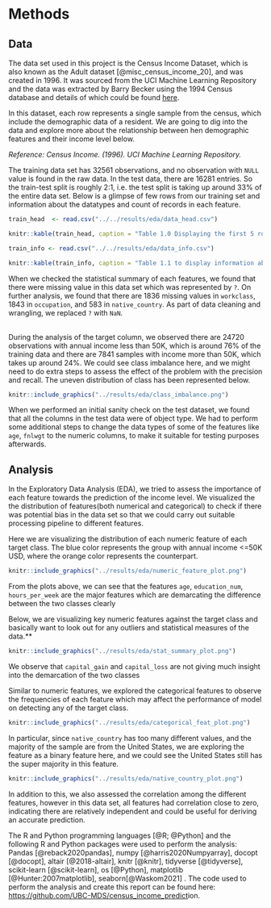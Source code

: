 # Methods

## Data

The data set used in this project is the Census Income Dataset, which is also known as the Adult dataset [@misc_census_income_20], and was created in 1996. It was sourced from the UCI Machine Learning Repository and the data was extracted by Barry Becker using the 1994 Census database and details of which could be found [here](https://archive-beta.ics.uci.edu/ml/datasets/census+income).

In this dataset, each row represents a single sample from the census, which include the demographic data of a resident. We are going to dig into the data and explore more about the relationship between hen demographic features and their income level below.

*Reference: Census Income. (1996). UCI Machine Learning Repository.*

The training data set has 32561 observations, and no observation with `NULL` value is found in the raw data. In the test data, there are 16281 entries. So the train-test split is roughly 2:1, i.e. the test split is taking up around 33% of the entire data set. Below is a glimpse of few rows from our training set and information about the datatypes and count of records in each feature.

```r
train_head  <- read.csv("../../results/eda/data_head.csv") 

knitr::kable(train_head, caption = "Table 1.0 Displaying the first 5 rows of the training dataset")

```

```r
train_info <- read.csv("../../results/eda/data_info.csv") 

knitr::kable(train_info, caption = "Table 1.1 to display information about the datatypes and to check for any missing values")

```

When we checked the statistical summary of each features, we found that there were missing value in this data set which was represented by `?`. On further analysis, we found that there are 1836 missing values in `workclass`, 1843 in `occupation`, and 583 in `native_country`. As part of data cleaning and wrangling, we replaced `?` with `NaN`.

\
During the analysis of the target column, we observed there are 24720 observations with annual income less than 50K, which is around 76% of the training data and there are 7841 samples with income more than 50K, which takes up around 24%. We could see class imbalance here, and we might need to do extra steps to assess the effect of the problem with the precision and recall. The uneven distribution of class has been represented below.

```r

knitr::include_graphics("../results/eda/class_imbalance.png")
```

When we performed an initial sanity check on the test dataset, we found that all the columns in the test data were of object type. We had to perform some additional steps to change the data types of some of the features like `age`, `fnlwgt` to the numeric columns, to make it suitable for testing purposes afterwards.

## Analysis

In the Exploratory Data Analysis (EDA), we tried to assess the importance of each feature towards the prediction of the income level. We visualized the the distribution of features(both numerical and categorical) to check if there was potential bias in the data set so that we could carry out suitable processing pipeline to different features.

Here we are visualizing the distribution of each numeric feature of each target class. The blue color represents the group with annual income \<=50K USD, where the orange color represents the counterpart.

```r

knitr::include_graphics("../results/eda/numeric_feature_plot.png")
```

From the plots above, we can see that the features `age`, `education_num`, `hours_per_week` are the major features which are demarcating the difference between the two classes clearly

Below, we are visualizing key numeric features against the target class and basically want to look out for any outliers and statistical measures of the data.\*\*

```r
knitr::include_graphics("../results/eda/stat_summary_plot.png")
```

We observe that `capital_gain` and `capital_loss` are not giving much insight into the demarcation of the two classes

Similar to numeric features, we explored the categorical features to observe the frequencies of each feature which may affect the performance of model on detecting any of the target class.

```r
knitr::include_graphics("../results/eda/categorical_feat_plot.png")
```

In particular, since `native_country` has too many different values, and the majority of the sample are from the United States, we are exploring the feature as a binary feature here, and we could see the United States still has the super majority in this feature.

```r
knitr::include_graphics("../results/eda/native_country_plot.png")
```

In addition to this, we also assessed the correlation among the different features, however in this data set, all features had correlation close to zero, indicating there are relatively independent and could be useful for deriving an accurate prediction.

The R and Python programming languages [@R; @Python] and the following R and Python packages were used to perform the analysis: Pandas [@reback2020pandas], numpy [@harris2020Numpyarray], docopt [@docopt], altair [@2018-altair], knitr [@knitr], tidyverse [@tidyverse], scikit-learn [@scikit-learn], os [@Python], matplotlib [@Hunter:2007matplotlib], seaborn[@Waskom2021] . The code used to perform the analysis and create this report can be found here: [https://github.com/UBC-MDS/census_income_predict](https://github.com/ttimbers/breast_cancer_predictor){.uri}ion.
